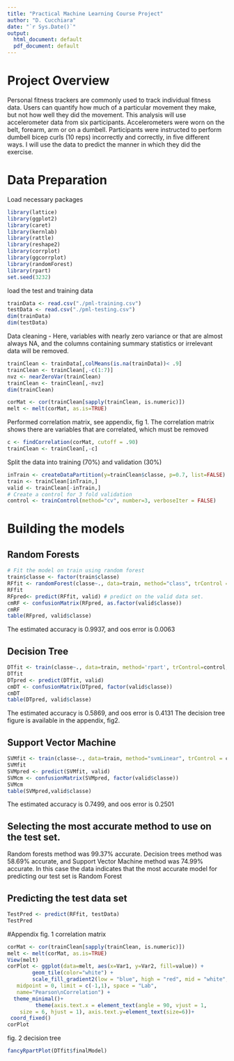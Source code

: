 ---
title: "Practical Machine Learning Course Project"
author: "D. Cucchiara"
date: "`r Sys.Date()`"
output:
  html_document: default
  pdf_document: default
---
# Project Overview
Personal fitness trackers are commonly used to track individual fitness data. 
Users can quantify how much of a particular movement they make, but not how
well they did the movement. This analysis will use accelerometer data from six 
participants. Accelerometers were worn on the belt, forearm, arm or on a dumbell. 
Participants were instructed to perform dumbell bicep curls (10 reps)
incorrectly and correctly, in five different ways. I will use the data to predict
the manner in which they did the exercise.

# Data Preparation
Load necessary packages
```{r, echo=TRUE, warning=FALSE, message=FALSE, error=FALSE, results=FALSE}
library(lattice)
library(ggplot2)
library(caret)
library(kernlab)
library(rattle)
library(reshape2)
library(corrplot)
library(ggcorrplot)
library(randomForest)
library(rpart)
set.seed(3232)
```

load the test and training data
```{r}
trainData <- read.csv("./pml-training.csv")
testData <- read.csv("./pml-testing.csv")
dim(trainData)
dim(testData)
```

Data cleaning - Here, variables with nearly zero variance or that are almost always NA,
and the columns containing summary statistics or irrelevant data will be removed. 
``` {r}
trainClean <- trainData[,colMeans(is.na(trainData))< .9] 
trainClean <- trainClean[,-c(1:7)] 
nvz <- nearZeroVar(trainClean)
trainClean <- trainClean[,-nvz]
dim(trainClean)
```
```{r, echo=FALSE, results='hide'}
corMat <- cor(trainClean[sapply(trainClean, is.numeric)])
melt <- melt(corMat, as.is=TRUE)
```

Performed correlation matrix, see appendix, fig 1.
The correlation matrix shows there are variables that are correlated, which must be removed
```{r}
c <- findCorrelation(corMat, cutoff = .90)
trainClean <- trainClean[,-c]
```

Split the data into training (70%) and validation (30%)
``` {r}
inTrain <- createDataPartition(y=trainClean$classe, p=0.7, list=FALSE)
train <- trainClean[inTrain,]
valid <- trainClean[-inTrain,]
# Create a control for 3 fold validation
control <- trainControl(method="cv", number=3, verboseIter = FALSE)
```

# Building the models
## Random Forests
```{r}
# Fit the model on train using random forest
train$classe <- factor(train$classe)
RFfit <- randomForest(classe~., data=train, method="class", trControl = control, tuneLength = 5)
RFfit
RFpred<- predict(RFfit, valid) # predict on the valid data set.
cmRF <- confusionMatrix(RFpred, as.factor(valid$classe))
cmRF
table(RFpred, valid$classe)
```
The estimated accuracy is 0.9937, and oos error is 0.0063

## Decision Tree
```{r}

DTfit <- train(classe~., data=train, method='rpart', trControl=control, tuneLength=5) 
DTfit
DTpred <- predict(DTfit, valid)
cmDT <- confusionMatrix(DTpred, factor(valid$classe))
cmDT
table(DTpred, valid$classe)
```
The estimated accuracy is 0.5869, and oos error is 0.4131
The decision tree figure is available in the appendix, fig2.

## Support Vector Machine
```{r}
SVMfit <- train(classe~., data=train, method="svmLinear", trControl = control, tuneLength = 5, verbose = FALSE)
SVMfit
SVMpred <- predict(SVMfit, valid)
SVMcm <- confusionMatrix(SVMpred, factor(valid$classe))
SVMcm
table(SVMpred,valid$classe)
```
The estimated accuracy is 0.7499, and oos error is 0.2501

## Selecting the most accurate method to use on the test set.
Random forests method was 99.37% accurate. Decision trees method was 58.69% accurate, and Support Vector Machine method was 74.99% accurate. In this case the data indicates that the most accurate model for predicting our test set is Random Forest

## Predicting the test data set
```{r}
TestPred <- predict(RFfit, testData)
TestPred
```

#Appendix
fig. 1 correlation matrix
```{r}
corMat <- cor(trainClean[sapply(trainClean, is.numeric)])
melt <- melt(corMat, as.is=TRUE)
View(melt)
corPlot <- ggplot(data=melt, aes(x=Var1, y=Var2, fill=value)) +
        geom_tile(color="white") +
        scale_fill_gradient2(low = "blue", high = "red", mid = "white", 
   midpoint = 0, limit = c(-1,1), space = "Lab", 
   name="Pearson\nCorrelation") +
  theme_minimal()+ 
         theme(axis.text.x = element_text(angle = 90, vjust = 1, 
    size = 6, hjust = 1), axis.text.y=element_text(size=6))+
 coord_fixed()
corPlot
```
fig. 2 decision tree
```{r}
fancyRpartPlot(DTfit$finalModel)
```




